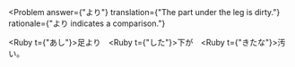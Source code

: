 
<Problem
  answer={"より"}
  translation={"The part under the leg is dirty."}
  rationale={"より indicates a comparison."}
>
  <Ruby t={"あし"}>足</Ruby><Hide>より</Hide>　<Ruby t={"した"}>下</Ruby>が　<Ruby t={"きたな"}>汚</Ruby>い。
</Problem>